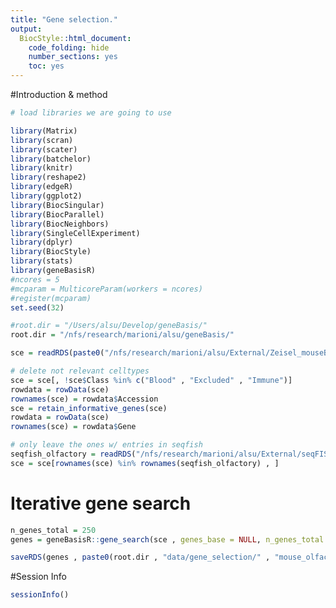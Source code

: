 ```yaml
---
title: "Gene selection."
output:
  BiocStyle::html_document:
    code_folding: hide
    number_sections: yes
    toc: yes  
---
```


#Introduction & method


```r
# load libraries we are going to use

library(Matrix)
library(scran)
library(scater)
library(batchelor)
library(knitr)
library(reshape2)
library(edgeR)
library(ggplot2)
library(BiocSingular)
library(BiocParallel)
library(BiocNeighbors)
library(SingleCellExperiment)
library(dplyr)
library(BiocStyle)
library(stats)
library(geneBasisR)
#ncores = 5
#mcparam = MulticoreParam(workers = ncores)
#register(mcparam)
set.seed(32)

#root.dir = "/Users/alsu/Develop/geneBasis/"
root.dir = "/nfs/research/marioni/alsu/geneBasis/"

sce = readRDS(paste0("/nfs/research/marioni/alsu/External/Zeisel_mouseBrain/" , "olfactory", ".Rds"))

# delete not relevant celltypes
sce = sce[, !sce$Class %in% c("Blood" , "Excluded" , "Immune")]
rowdata = rowData(sce)
rownames(sce) = rowdata$Accession
sce = retain_informative_genes(sce)
rowdata = rowData(sce)
rownames(sce) = rowdata$Gene

# only leave the ones w/ entries in seqfish
seqfish_olfactory = readRDS("/nfs/research/marioni/alsu/External/seqFISH_plus/seqfish_olfactory.Rds")
sce = sce[rownames(sce) %in% rownames(seqfish_olfactory) , ]

```

# Iterative gene search

```r


n_genes_total = 250
genes = geneBasisR::gene_search(sce , genes_base = NULL, n_genes_total = n_genes_total, batch = "DonorID", n.neigh = 5, nPC.all = 50, nPC.selection = 100, verbose = T)

saveRDS(genes , paste0(root.dir , "data/gene_selection/" , "mouse_olfactory" , "/" , "gene_selection", ".Rds"))


```



#Session Info

```r
sessionInfo()
```
